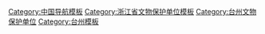 {{Navbox
|bodyclass=hlist

|name = 台州市境内的浙江省文物保护单位
|title = [[浙江省文物保护单位#台州市|台州市境内的浙江省文物保护单位]]
|titlestyle =
|image =
|style = text-align:left;
|groupstyle = width:7em;text-align:center;
|state = {{{state<includeonly>|collapsed</includeonly>}}}
|above =

<!--|group1 =[[椒江区]]
|list1 =
*无--->

|group2 =[[黄岩区]]
|list2 =
*[[五洞桥 (台州)|五洞桥]]
*[[黄岩孔庙]]
*[[净土寺塔]]
*[[水口石塔]]
*[[委羽山大有宫]]
*[[徐昌积宅]]
*[[镇锁桥]]

|group3 =[[路桥区]]
|list3 =
*[[新桥爱吾庐]]
*[[陈安宝烈士陵园]]（含[[陈氏旧宅]]）
*[[灵山遗址]]

|group4 =[[临海市]]
|list4 =
*[[谭纶画像碑|谭纶画像]]及[[戚继光表功碑]]
*[[溪口、涌泉窑址群]]
*[[郑虔墓]]
*[[峙山头遗址]]
*[[下旧城遗址]]
*[[王士性墓]]
*[[王士琦墓]]
*[[台州府文庙|台州府文庙大成殿]]
*[[五洞桥 (临海)|五洞桥]]
*[[卢氏节孝牌坊]]
*[[马氏庄园 (临海)|马氏庄园]]
*[[王文庆故居]]
*[[周至柔故居]]
*[[东湖 (临海)|东湖]]

|group5 =[[温岭市]]
|list5 =
*[[长屿石宕遗址]]
*[[石塘陈宅]]
*[[温岭碉楼]]
*[[三池窟大寨屋]]
*[[石塘天后宫]]
*[[温岭石塘石屋]]

|group6 =[[玉环市]]
|list6 =
*[[三合潭遗址]]
*[[苔山寨城遗址]]
*[[《纪恩诗》摩崖石刻|纪恩诗摩崖题记]]
*[[玉环碉楼]]
*[[海山潮汐电站]]
*[[泗边小鹿巡检司城遗址]]
*[[《圣训诗》摩崖题记]]

|group7 =[[天台县]]
|list7 =
*[[张文郁旧居]]
*[[石梁摩崖题记]]
*[[张思村|张思村乡土建筑]]
*[[妙山陈氏宗祠]]
*[[九遮山牮桥群]]
*[[水南许氏宗祠群]]
*[[红旗渡槽]]
*[[妙山花楼民居群]]
*[[玉湖七里庙]]
*[[大房文昌阁]]
*[[街头曹氏民居]]
*[[桐柏山摩崖题记]]

|group8 =[[仙居县]]
|list8 =
*[[下汤遗址]]
*[[安洲山塔]]
*[[石灯柱]]
*[[卜家岙李氏家族墓]]
*[[刘光求雨摩崖题记]]
*[[吴芾“赐谥敕牒”碑]]
*[[岩石殿石棚墓]]
*[[下各东桥]]
*[[上江垟古建筑群]]
*[[羊棚头王氏宗祠]]
*[[黄梁陈武庙及陈氏宗祠]]
*[[羊棚头成氏宗祠]]
*[[苍岭古道]]

|group9 =[[三门县]]
|list9 =
*[[亭旁起义旧址]]（含[[包子聪旧宅]]及[[包氏宗祠]]）
*[[健跳所城遗址]]（含[[蒲西巡检司城]]）
*[[三门宗祠群]]
*[[祁家祁宅]]
*[[东屏陈氏亚魁第]]
*[[义丰路160号民居]]
*[[仙岩洞摩崖石刻]]

|belowstyle= text-align: left;
|below = 
}}<noinclude>
[[Category:中国导航模板]]
[[Category:浙江省文物保护单位模板‎]]
[[Category:台州文物保护单位]]
[[Category:台州模板]]
</noinclude>